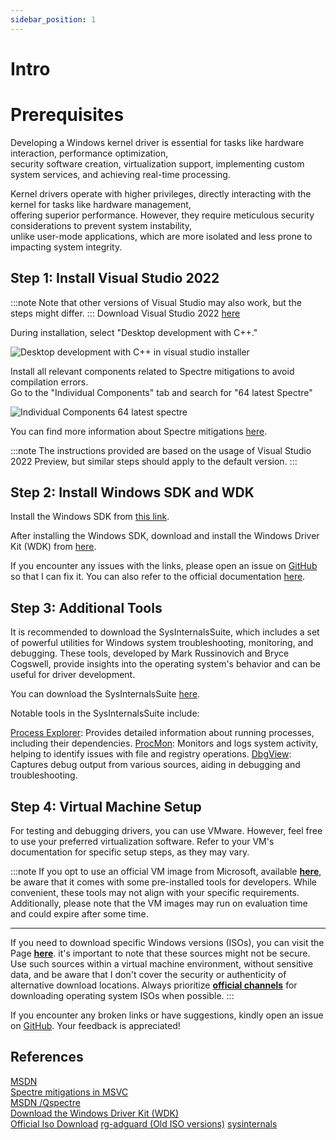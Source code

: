 ```yaml
---
sidebar_position: 1
---
```


# Intro

# Prerequisites

Developing a Windows kernel driver is essential for tasks like hardware interaction, performance optimization,  
security software creation, virtualization support, implementing custom system services, and achieving real-time processing.  

Kernel drivers operate with higher privileges, directly interacting with the kernel for tasks like hardware management,  
offering superior performance. However, they require meticulous security considerations to prevent system instability,  
unlike user-mode applications, which are more isolated and less prone to impacting system integrity.

## Step 1: Install Visual Studio 2022

:::note
Note that other versions of Visual Studio may also work, but the steps might differ.
:::
Download Visual Studio 2022 [here](https://visualstudio.microsoft.com/de/)

During installation, select "Desktop development with C++."

![Desktop development with C++ in visual studio installer](../../../static/img/windows/kernel/intro/setup_QaWAYCosDU.png)

Install all relevant components related to Spectre mitigations to avoid compilation errors.  
Go to the "Individual Components" tab and search for "64 latest Spectre"

![Individual Components 64 latest spectre](../../../static/img/windows/kernel/intro/setup_nPCCWZdr43.png)

You can find more information about Spectre mitigations [here](https://devblogs.microsoft.com/cppblog/spectre-mitigations-in-msvc/).

:::note
The instructions provided are based on the usage of Visual Studio 2022 Preview, but similar steps should apply to the default version.
:::

## Step 2: Install Windows SDK and WDK

Install the Windows SDK from [this link](https://developer.microsoft.com/ja-jp/windows/downloads/windows-sdk/).

After installing the Windows SDK, download and install the Windows Driver Kit (WDK) from [here](https://download.microsoft.com/download/7/b/f/7bfc8dbe-00cb-47de-b856-70e696ef4f46/wdk/wdksetup.exe).  

If you encounter any issues with the links, please open an issue on [GitHub](https://github.com/Arteiii/arteiii.github.io/issues/new) so that I can fix it. You can also refer to the official documentation [here](https://learn.microsoft.com/ja-jp/windows-hardware/drivers/download-the-wdk).

## Step 3: Additional Tools

It is recommended to download the SysInternalsSuite, which includes a set of powerful utilities for Windows system troubleshooting, monitoring, and debugging. These tools, developed by Mark Russinovich and Bryce Cogswell, provide insights into the operating system's behavior and can be useful for driver development.

You can download the SysInternalsSuite [here](https://learn.microsoft.com/ja-jp/sysinternals/downloads/sysinternals-suite).

Notable tools in the SysInternalsSuite include:

[Process Explorer](https://learn.microsoft.com/en-us/sysinternals/downloads/process-explorer): Provides detailed information about running processes, including their dependencies.
[ProcMon](https://learn.microsoft.com/en-us/sysinternals/downloads/procmon): Monitors and logs system activity, helping to identify issues with file and registry operations.
[DbgView](https://learn.microsoft.com/en-us/sysinternals/downloads/debugview): Captures debug output from various sources, aiding in debugging and troubleshooting.

## Step 4: Virtual Machine Setup

For testing and debugging drivers, you can use VMware. However, feel free to use your preferred virtualization software. Refer to your VM's documentation for specific setup steps, as they may vary.

:::note
If you opt to use an official VM image from Microsoft, available [**here**](https://developer.microsoft.com/en-us/windows/downloads/virtual-machines/), be aware that it comes with some pre-installed tools for developers. While convenient, these tools may not align with your specific requirements. Additionally, please note that the VM images may run on evaluation time and could expire after some time.

---

If you need to download specific Windows versions (ISOs), you can visit the Page [**here**](https://files.rg-adguard.net/version/f0bd8307-d897-ef77-dbd6-216fefbe94c5). it's important to note that these sources might not be secure. Use such sources within a virtual machine environment, without sensitive data, and be aware that I don't cover the security or authenticity of alternative download locations. Always prioritize [**official channels**](https://www.microsoft.com/ja-jp/software-download/windows10) for downloading operating system ISOs when possible.
:::

If you encounter any broken links or have suggestions, kindly open an issue on [GitHub](https://github.com/Arteiii/arteiii.github.io/issues/new). Your feedback is appreciated!

## References

[MSDN](https://learn.microsoft.com/en-us/windows-hardware/drivers/download-the-wdk)  
[Spectre mitigations in MSVC](https://devblogs.microsoft.com/cppblog/spectre-mitigations-in-msvc/)  
[MSDN /Qspectre](https://learn.microsoft.com/en-us/cpp/build/reference/qspectre)  
[Download the Windows Driver Kit (WDK)](https://learn.microsoft.com/en-us/windows-hardware/drivers/download-the-wdk)  
[Official Iso Download](https://www.microsoft.com/ja-jp/software-download/windows10)
[rg-adguard (Old ISO versions)](https://files.rg-adguard.net/version/f0bd8307-d897-ef77-dbd6-216fefbe94c5)
[sysinternals](https://learn.microsoft.com/ja-jp/sysinternals)
